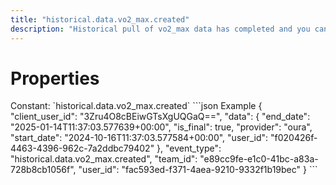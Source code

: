 ```yaml
---
title: "historical.data.vo2_max.created"
description: "Historical pull of vo2_max data has completed and you can now pull data for this resource."
---
```

# Properties
<ResponseField name="event_type" type="const string" required="true">
Constant: `historical.data.vo2_max.created`
</ResponseField>
<ResponseField name="team_id" type="string" required="true">
</ResponseField>
<ResponseField name="user_id" type="string" required="true">
</ResponseField>
<ResponseField name="client_user_id" type="string" required="true">
</ResponseField>
<ResponseField name="data" type="HistoricalDataCreated" required="true">
<Expandable title="HistoricalDataCreated" defaultOpen="true">
<ResponseField name="user_id" type="string" required="true">
</ResponseField>
<ResponseField name="start_date" type="string" required="true">
</ResponseField>
<ResponseField name="end_date" type="string" required="true">
</ResponseField>
<ResponseField name="is_final" type="boolean" required="true">
</ResponseField>
<ResponseField name="provider" type="string" required="true">
</ResponseField>
</Expandable>
</ResponseField>
<ResponseExample>
```json Example
{
  "client_user_id": "3Zru4O8cBEiwGTsXgUQGaQ==",
  "data": {
    "end_date": "2025-01-14T11:37:03.577639+00:00",
    "is_final": true,
    "provider": "oura",
    "start_date": "2024-10-16T11:37:03.577584+00:00",
    "user_id": "f020426f-4463-4396-962c-7a2ddbc79402"
  },
  "event_type": "historical.data.vo2_max.created",
  "team_id": "e89cc9fe-e1c0-41bc-a83a-728b8cb1056f",
  "user_id": "fac593ed-f371-4aea-9210-9332f1b19bec"
}
```
</ResponseExample>
